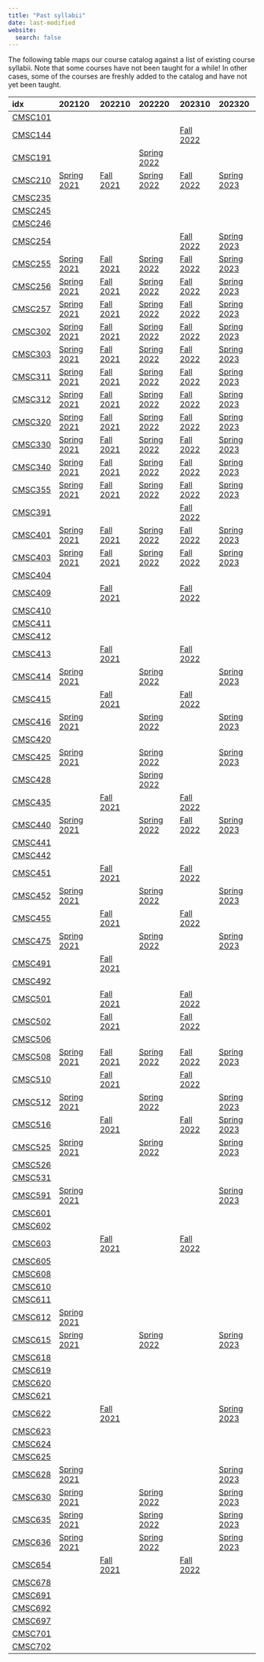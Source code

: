 ```yaml
---
title: "Past syllabii"
date: last-modified
website:
  search: false
---
```

The following table maps our course catalog against a list of existing course syllabii. Note that some
courses have not been taught for a while! In other cases, some of the courses are freshly
added to the catalog and have not yet been taught.


idx                                202120                                                                202210                                                            202220                                                                202310                                                            202320
---------------------------------  --------------------------------------------------------------------  ----------------------------------------------------------------  --------------------------------------------------------------------  ----------------------------------------------------------------  --------------------------------------------------------------------
<a href='CMSC101.qmd'>CMSC101</a>  &nbsp;                                                                &nbsp;                                                            &nbsp;                                                                &nbsp;                                                            &nbsp;
<a href='CMSC144.qmd'>CMSC144</a>  &nbsp;                                                                &nbsp;                                                            &nbsp;                                                                <a href='./202310/CMSC_144_Syllabus_Fall_2022.pdf'>Fall 2022</a>  &nbsp;
<a href='CMSC191.qmd'>CMSC191</a>  &nbsp;                                                                &nbsp;                                                            <a href='./202220/CMSC_191_Syllabus_Spring_2022.pdf'>Spring 2022</a>  &nbsp;                                                            &nbsp;
<a href='CMSC210.qmd'>CMSC210</a>  <a href='./202120/CMSC_210_Syllabus_Spring_2021.pdf'>Spring 2021</a>  <a href='./202210/CMSC_210_Syllabus_Fall_2021.pdf'>Fall 2021</a>  <a href='./202220/CMSC_210_Syllabus_Spring_2022.pdf'>Spring 2022</a>  <a href='./202310/CMSC_210_Syllabus_Fall_2022.pdf'>Fall 2022</a>  <a href='./202320/CMSC_210_Syllabus_Spring_2023.pdf'>Spring 2023</a>
<a href='CMSC235.qmd'>CMSC235</a>  &nbsp;                                                                &nbsp;                                                            &nbsp;                                                                &nbsp;                                                            &nbsp;
<a href='CMSC245.qmd'>CMSC245</a>  &nbsp;                                                                &nbsp;                                                            &nbsp;                                                                &nbsp;                                                            &nbsp;
<a href='CMSC246.qmd'>CMSC246</a>  &nbsp;                                                                &nbsp;                                                            &nbsp;                                                                &nbsp;                                                            &nbsp;
<a href='CMSC254.qmd'>CMSC254</a>  &nbsp;                                                                &nbsp;                                                            &nbsp;                                                                <a href='./202310/CMSC_254_Syllabus_Fall_2022.pdf'>Fall 2022</a>  <a href='./202320/CMSC_254_Syllabus_Spring_2023.pdf'>Spring 2023</a>
<a href='CMSC255.qmd'>CMSC255</a>  <a href='./202120/CMSC_255_Syllabus_Spring_2021.pdf'>Spring 2021</a>  <a href='./202210/CMSC_255_Syllabus_Fall_2021.pdf'>Fall 2021</a>  <a href='./202220/CMSC_255_Syllabus_Spring_2022.pdf'>Spring 2022</a>  <a href='./202310/CMSC_255_Syllabus_Fall_2022.pdf'>Fall 2022</a>  <a href='./202320/CMSC_255_Syllabus_Spring_2023.pdf'>Spring 2023</a>
<a href='CMSC256.qmd'>CMSC256</a>  <a href='./202120/CMSC_256_Syllabus_Spring_2021.pdf'>Spring 2021</a>  <a href='./202210/CMSC_256_Syllabus_Fall_2021.pdf'>Fall 2021</a>  <a href='./202220/CMSC_256_Syllabus_Spring_2022.pdf'>Spring 2022</a>  <a href='./202310/CMSC_256_Syllabus_Fall_2022.pdf'>Fall 2022</a>  <a href='./202320/CMSC_256_Syllabus_Spring_2023.pdf'>Spring 2023</a>
<a href='CMSC257.qmd'>CMSC257</a>  <a href='./202120/CMSC_257_Syllabus_Spring_2021.pdf'>Spring 2021</a>  <a href='./202210/CMSC_257_Syllabus_Fall_2021.pdf'>Fall 2021</a>  <a href='./202220/CMSC_257_Syllabus_Spring_2022.pdf'>Spring 2022</a>  <a href='./202310/CMSC_257_Syllabus_Fall_2022.pdf'>Fall 2022</a>  <a href='./202320/CMSC_257_Syllabus_Spring_2023.pdf'>Spring 2023</a>
<a href='CMSC302.qmd'>CMSC302</a>  <a href='./202120/CMSC_302_Syllabus_Spring_2021.pdf'>Spring 2021</a>  <a href='./202210/CMSC_302_Syllabus_Fall_2021.pdf'>Fall 2021</a>  <a href='./202220/CMSC_302_Syllabus_Spring_2022.pdf'>Spring 2022</a>  <a href='./202310/CMSC_302_Syllabus_Fall_2022.pdf'>Fall 2022</a>  <a href='./202320/CMSC_302_Syllabus_Spring_2023.pdf'>Spring 2023</a>
<a href='CMSC303.qmd'>CMSC303</a>  <a href='./202120/CMSC_303_Syllabus_Spring_2021.pdf'>Spring 2021</a>  <a href='./202210/CMSC_303_Syllabus_Fall_2021.pdf'>Fall 2021</a>  <a href='./202220/CMSC_303_Syllabus_Spring_2022.pdf'>Spring 2022</a>  <a href='./202310/CMSC_303_Syllabus_Fall_2022.pdf'>Fall 2022</a>  <a href='./202320/CMSC_303_Syllabus_Spring_2023.pdf'>Spring 2023</a>
<a href='CMSC311.qmd'>CMSC311</a>  <a href='./202120/CMSC_311_Syllabus_Spring_2021.pdf'>Spring 2021</a>  <a href='./202210/CMSC_311_Syllabus_Fall_2021.pdf'>Fall 2021</a>  <a href='./202220/CMSC_311_Syllabus_Spring_2022.pdf'>Spring 2022</a>  <a href='./202310/CMSC_311_Syllabus_Fall_2022.pdf'>Fall 2022</a>  <a href='./202320/CMSC_311_Syllabus_Spring_2023.pdf'>Spring 2023</a>
<a href='CMSC312.qmd'>CMSC312</a>  <a href='./202120/CMSC_312_Syllabus_Spring_2021.pdf'>Spring 2021</a>  <a href='./202210/CMSC_312_Syllabus_Fall_2021.pdf'>Fall 2021</a>  <a href='./202220/CMSC_312_Syllabus_Spring_2022.pdf'>Spring 2022</a>  <a href='./202310/CMSC_312_Syllabus_Fall_2022.pdf'>Fall 2022</a>  <a href='./202320/CMSC_312_Syllabus_Spring_2023.pdf'>Spring 2023</a>
<a href='CMSC320.qmd'>CMSC320</a>  <a href='./202120/CMSC_320_Syllabus_Spring_2021.pdf'>Spring 2021</a>  <a href='./202210/CMSC_320_Syllabus_Fall_2021.pdf'>Fall 2021</a>  <a href='./202220/CMSC_320_Syllabus_Spring_2022.pdf'>Spring 2022</a>  <a href='./202310/CMSC_320_Syllabus_Fall_2022.pdf'>Fall 2022</a>  <a href='./202320/CMSC_320_Syllabus_Spring_2023.pdf'>Spring 2023</a>
<a href='CMSC330.qmd'>CMSC330</a>  <a href='./202120/CMSC_330_Syllabus_Spring_2021.pdf'>Spring 2021</a>  <a href='./202210/CMSC_330_Syllabus_Fall_2021.pdf'>Fall 2021</a>  <a href='./202220/CMSC_330_Syllabus_Spring_2022.pdf'>Spring 2022</a>  <a href='./202310/CMSC_330_Syllabus_Fall_2022.pdf'>Fall 2022</a>  <a href='./202320/CMSC_330_Syllabus_Spring_2023.pdf'>Spring 2023</a>
<a href='CMSC340.qmd'>CMSC340</a>  <a href='./202120/CMSC_340_Syllabus_Spring_2021.pdf'>Spring 2021</a>  <a href='./202210/CMSC_340_Syllabus_Fall_2021.pdf'>Fall 2021</a>  <a href='./202220/CMSC_340_Syllabus_Spring_2022.pdf'>Spring 2022</a>  <a href='./202310/CMSC_340_Syllabus_Fall_2022.pdf'>Fall 2022</a>  <a href='./202320/CMSC_340_Syllabus_Spring_2023.pdf'>Spring 2023</a>
<a href='CMSC355.qmd'>CMSC355</a>  <a href='./202120/CMSC_355_Syllabus_Spring_2021.pdf'>Spring 2021</a>  <a href='./202210/CMSC_355_Syllabus_Fall_2021.pdf'>Fall 2021</a>  <a href='./202220/CMSC_355_Syllabus_Spring_2022.pdf'>Spring 2022</a>  <a href='./202310/CMSC_355_Syllabus_Fall_2022.pdf'>Fall 2022</a>  <a href='./202320/CMSC_355_Syllabus_Spring_2023.pdf'>Spring 2023</a>
<a href='CMSC391.qmd'>CMSC391</a>  &nbsp;                                                                &nbsp;                                                            &nbsp;                                                                <a href='./202310/CMSC_391_Syllabus_Fall_2022.pdf'>Fall 2022</a>  &nbsp;
<a href='CMSC401.qmd'>CMSC401</a>  <a href='./202120/CMSC_401_Syllabus_Spring_2021.pdf'>Spring 2021</a>  <a href='./202210/CMSC_401_Syllabus_Fall_2021.pdf'>Fall 2021</a>  <a href='./202220/CMSC_401_Syllabus_Spring_2022.pdf'>Spring 2022</a>  <a href='./202310/CMSC_401_Syllabus_Fall_2022.pdf'>Fall 2022</a>  <a href='./202320/CMSC_401_Syllabus_Spring_2023.pdf'>Spring 2023</a>
<a href='CMSC403.qmd'>CMSC403</a>  <a href='./202120/CMSC_403_Syllabus_Spring_2021.pdf'>Spring 2021</a>  <a href='./202210/CMSC_403_Syllabus_Fall_2021.pdf'>Fall 2021</a>  <a href='./202220/CMSC_403_Syllabus_Spring_2022.pdf'>Spring 2022</a>  <a href='./202310/CMSC_403_Syllabus_Fall_2022.pdf'>Fall 2022</a>  <a href='./202320/CMSC_403_Syllabus_Spring_2023.pdf'>Spring 2023</a>
<a href='CMSC404.qmd'>CMSC404</a>  &nbsp;                                                                &nbsp;                                                            &nbsp;                                                                &nbsp;                                                            &nbsp;
<a href='CMSC409.qmd'>CMSC409</a>  &nbsp;                                                                <a href='./202210/CMSC_409_Syllabus_Fall_2021.pdf'>Fall 2021</a>  &nbsp;                                                                <a href='./202310/CMSC_409_Syllabus_Fall_2022.pdf'>Fall 2022</a>  &nbsp;
<a href='CMSC410.qmd'>CMSC410</a>  &nbsp;                                                                &nbsp;                                                            &nbsp;                                                                &nbsp;                                                            &nbsp;
<a href='CMSC411.qmd'>CMSC411</a>  &nbsp;                                                                &nbsp;                                                            &nbsp;                                                                &nbsp;                                                            &nbsp;
<a href='CMSC412.qmd'>CMSC412</a>  &nbsp;                                                                &nbsp;                                                            &nbsp;                                                                &nbsp;                                                            &nbsp;
<a href='CMSC413.qmd'>CMSC413</a>  &nbsp;                                                                <a href='./202210/CMSC_413_Syllabus_Fall_2021.pdf'>Fall 2021</a>  &nbsp;                                                                <a href='./202310/CMSC_413_syllabus_Fall_2022.pdf'>Fall 2022</a>  &nbsp;
<a href='CMSC414.qmd'>CMSC414</a>  <a href='./202120/CMSC_414_Syllabus_Spring_2021.pdf'>Spring 2021</a>  &nbsp;                                                            <a href='./202220/CMSC_414_Syllabus_Spring_2022.pdf'>Spring 2022</a>  &nbsp;                                                            <a href='./202320/CMSC_414_Syllabus_Spring_2023.pdf'>Spring 2023</a>
<a href='CMSC415.qmd'>CMSC415</a>  &nbsp;                                                                <a href='./202210/CMSC_415_Syllabus_Fall_2021.pdf'>Fall 2021</a>  &nbsp;                                                                <a href='./202310/CMSC_415_Syllabus_Fall_2022.pdf'>Fall 2022</a>  &nbsp;
<a href='CMSC416.qmd'>CMSC416</a>  <a href='./202120/CMSC_416_Syllabus_Spring_2021.pdf'>Spring 2021</a>  &nbsp;                                                            <a href='./202220/CMSC_416_Syllabus_Spring_2022.pdf'>Spring 2022</a>  &nbsp;                                                            <a href='./202320/CMSC_416_Syllabus_Spring_2023.pdf'>Spring 2023</a>
<a href='CMSC420.qmd'>CMSC420</a>  &nbsp;                                                                &nbsp;                                                            &nbsp;                                                                &nbsp;                                                            &nbsp;
<a href='CMSC425.qmd'>CMSC425</a>  <a href='./202120/CMSC_425_Syllabus_Spring_2021.pdf'>Spring 2021</a>  &nbsp;                                                            <a href='./202220/CMSC_425_Syllabus_Spring_2022.pdf'>Spring 2022</a>  &nbsp;                                                            <a href='./202320/CMSC_425_Syllabus_Spring_2023.pdf'>Spring 2023</a>
<a href='CMSC428.qmd'>CMSC428</a>  &nbsp;                                                                &nbsp;                                                            <a href='./202220/CMSC_428_Syllabus_Spring_2022.pdf'>Spring 2022</a>  &nbsp;                                                            &nbsp;
<a href='CMSC435.qmd'>CMSC435</a>  &nbsp;                                                                <a href='./202210/CMSC_435_Syllabus_Fall_2021.pdf'>Fall 2021</a>  &nbsp;                                                                <a href='./202310/CMSC_435_Syllabus_Fall_2022.pdf'>Fall 2022</a>  &nbsp;
<a href='CMSC440.qmd'>CMSC440</a>  <a href='./202120/CMSC_440_Syllabus_Spring_2021.pdf'>Spring 2021</a>  &nbsp;                                                            <a href='./202220/CMSC_440_Syllabus_Spring_2022.pdf'>Spring 2022</a>  <a href='./202310/CMSC_440_Syllabus_Fall_2022.pdf'>Fall 2022</a>  <a href='./202320/CMSC_440_Syllabus_Spring_2023.pdf'>Spring 2023</a>
<a href='CMSC441.qmd'>CMSC441</a>  &nbsp;                                                                &nbsp;                                                            &nbsp;                                                                &nbsp;                                                            &nbsp;
<a href='CMSC442.qmd'>CMSC442</a>  &nbsp;                                                                &nbsp;                                                            &nbsp;                                                                &nbsp;                                                            &nbsp;
<a href='CMSC451.qmd'>CMSC451</a>  &nbsp;                                                                <a href='./202210/CMSC_451_Syllabus_Fall_2021.pdf'>Fall 2021</a>  &nbsp;                                                                <a href='./202310/CMSC_451_Syllabus_Fall_2022.pdf'>Fall 2022</a>  &nbsp;
<a href='CMSC452.qmd'>CMSC452</a>  <a href='./202120/CMSC_452_Syllabus_Spring_2021.pdf'>Spring 2021</a>  &nbsp;                                                            <a href='./202220/CMSC_452_Syllabus_Spring_2022.pdf'>Spring 2022</a>  &nbsp;                                                            <a href='./202320/CMSC_452_Syllabus_Spring_2023.pdf'>Spring 2023</a>
<a href='CMSC455.qmd'>CMSC455</a>  &nbsp;                                                                <a href='./202210/CMSC_455_Syllabus_Fall_2021.pdf'>Fall 2021</a>  &nbsp;                                                                <a href='./202310/CMSC_455_Syllabus_Fall_2022.pdf'>Fall 2022</a>  &nbsp;
<a href='CMSC475.qmd'>CMSC475</a>  <a href='./202120/CMSC_475_Syllabus_Spring_2021.pdf'>Spring 2021</a>  &nbsp;                                                            <a href='./202220/CMSC_475_Syllabus_Spring_2022.pdf'>Spring 2022</a>  &nbsp;                                                            <a href='./202320/CMSC_475_Syllabus_Spring_2023.pdf'>Spring 2023</a>
<a href='CMSC491.qmd'>CMSC491</a>  &nbsp;                                                                <a href='./202210/CMSC_491_Syllabus_Fall_2021.pdf'>Fall 2021</a>  &nbsp;                                                                &nbsp;                                                            &nbsp;
<a href='CMSC492.qmd'>CMSC492</a>  &nbsp;                                                                &nbsp;                                                            &nbsp;                                                                &nbsp;                                                            &nbsp;
<a href='CMSC501.qmd'>CMSC501</a>  &nbsp;                                                                <a href='./202210/CMSC_501_Syllabus_Fall_2021.pdf'>Fall 2021</a>  &nbsp;                                                                <a href='./202310/CMSC_501_Syllabus_Fall_2022.pdf'>Fall 2022</a>  &nbsp;
<a href='CMSC502.qmd'>CMSC502</a>  &nbsp;                                                                <a href='./202210/CMSC_502_Syllabus_Fall_2021.pdf'>Fall 2021</a>  &nbsp;                                                                <a href='./202310/CMSC_502_Syllabus_Fall_2022.pdf'>Fall 2022</a>  &nbsp;
<a href='CMSC506.qmd'>CMSC506</a>  &nbsp;                                                                &nbsp;                                                            &nbsp;                                                                &nbsp;                                                            &nbsp;
<a href='CMSC508.qmd'>CMSC508</a>  <a href='./202120/CMSC_508_Syllabus_Spring_2021.pdf'>Spring 2021</a>  <a href='./202210/CMSC_508_Syllabus_Fall_2021.pdf'>Fall 2021</a>  <a href='./202220/CMSC_508_Syllabus_Spring_2022.pdf'>Spring 2022</a>  <a href='./202310/CMSC_508_Syllabus_Fall_2022.pdf'>Fall 2022</a>  <a href='./202320/CMSC_508_Syllabus_Spring_2023.pdf'>Spring 2023</a>
<a href='CMSC510.qmd'>CMSC510</a>  &nbsp;                                                                <a href='./202210/CMSC_510_Syllabus_Fall_2021.pdf'>Fall 2021</a>  &nbsp;                                                                <a href='./202310/CMSC_510_Syllabus_Fall_2022.pdf'>Fall 2022</a>  &nbsp;
<a href='CMSC512.qmd'>CMSC512</a>  <a href='./202120/CMSC_512_Syllabus_Spring_2021.pdf'>Spring 2021</a>  &nbsp;                                                            <a href='./202220/CMSC_512_Syllabus_Spring_2022.pdf'>Spring 2022</a>  &nbsp;                                                            <a href='./202320/CMSC_512_Syllabus_Spring_2023.pdf'>Spring 2023</a>
<a href='CMSC516.qmd'>CMSC516</a>  &nbsp;                                                                <a href='./202210/CMSC_516_Syllabus_Fall_2021.pdf'>Fall 2021</a>  &nbsp;                                                                <a href='./202310/CMSC_516_Syllabus_Fall_2022.pdf'>Fall 2022</a>  <a href='./202320/CMSC_516_Syllabus_Spring_2023.pdf'>Spring 2023</a>
<a href='CMSC525.qmd'>CMSC525</a>  <a href='./202120/CMSC_525_Syllabus_Spring_2021.pdf'>Spring 2021</a>  &nbsp;                                                            <a href='./202220/CMSC_525_Syllabus_Spring_2022.pdf'>Spring 2022</a>  &nbsp;                                                            <a href='./202320/CMSC_525_Syllabus_Spring_2023.pdf'>Spring 2023</a>
<a href='CMSC526.qmd'>CMSC526</a>  &nbsp;                                                                &nbsp;                                                            &nbsp;                                                                &nbsp;                                                            &nbsp;
<a href='CMSC531.qmd'>CMSC531</a>  &nbsp;                                                                &nbsp;                                                            &nbsp;                                                                &nbsp;                                                            &nbsp;
<a href='CMSC591.qmd'>CMSC591</a>  <a href='./202120/CMSC_591_Syllabus_Spring_2021.pdf'>Spring 2021</a>  &nbsp;                                                            &nbsp;                                                                &nbsp;                                                            <a href='./202320/CMSC_591_Syllabus_Spring_2023.pdf'>Spring 2023</a>
<a href='CMSC601.qmd'>CMSC601</a>  &nbsp;                                                                &nbsp;                                                            &nbsp;                                                                &nbsp;                                                            &nbsp;
<a href='CMSC602.qmd'>CMSC602</a>  &nbsp;                                                                &nbsp;                                                            &nbsp;                                                                &nbsp;                                                            &nbsp;
<a href='CMSC603.qmd'>CMSC603</a>  &nbsp;                                                                <a href='./202210/CMSC_603_Syllabus_Fall_2021.pdf'>Fall 2021</a>  &nbsp;                                                                <a href='./202310/CMSC_603_Syllabus_Fall_2022.pdf'>Fall 2022</a>  &nbsp;
<a href='CMSC605.qmd'>CMSC605</a>  &nbsp;                                                                &nbsp;                                                            &nbsp;                                                                &nbsp;                                                            &nbsp;
<a href='CMSC608.qmd'>CMSC608</a>  &nbsp;                                                                &nbsp;                                                            &nbsp;                                                                &nbsp;                                                            &nbsp;
<a href='CMSC610.qmd'>CMSC610</a>  &nbsp;                                                                &nbsp;                                                            &nbsp;                                                                &nbsp;                                                            &nbsp;
<a href='CMSC611.qmd'>CMSC611</a>  &nbsp;                                                                &nbsp;                                                            &nbsp;                                                                &nbsp;                                                            &nbsp;
<a href='CMSC612.qmd'>CMSC612</a>  <a href='./202120/CMSC_612_Syllabus_Spring_2021.pdf'>Spring 2021</a>  &nbsp;                                                            &nbsp;                                                                &nbsp;                                                            &nbsp;
<a href='CMSC615.qmd'>CMSC615</a>  <a href='./202120/CMSC_615_Syllabus_Spring_2021.pdf'>Spring 2021</a>  &nbsp;                                                            <a href='./202220/CMSC_615_Syllabus_Spring_2022.pdf'>Spring 2022</a>  &nbsp;                                                            <a href='./202320/CMSC_615_Syllabus_Spring_2023.pdf'>Spring 2023</a>
<a href='CMSC618.qmd'>CMSC618</a>  &nbsp;                                                                &nbsp;                                                            &nbsp;                                                                &nbsp;                                                            &nbsp;
<a href='CMSC619.qmd'>CMSC619</a>  &nbsp;                                                                &nbsp;                                                            &nbsp;                                                                &nbsp;                                                            &nbsp;
<a href='CMSC620.qmd'>CMSC620</a>  &nbsp;                                                                &nbsp;                                                            &nbsp;                                                                &nbsp;                                                            &nbsp;
<a href='CMSC621.qmd'>CMSC621</a>  &nbsp;                                                                &nbsp;                                                            &nbsp;                                                                &nbsp;                                                            &nbsp;
<a href='CMSC622.qmd'>CMSC622</a>  &nbsp;                                                                <a href='./202210/CMSC_622_Syllabus_Fall_2021.pdf'>Fall 2021</a>  &nbsp;                                                                &nbsp;                                                            <a href='./202320/CMSC_622_Syllabus_Spring_2023.pdf'>Spring 2023</a>
<a href='CMSC623.qmd'>CMSC623</a>  &nbsp;                                                                &nbsp;                                                            &nbsp;                                                                &nbsp;                                                            &nbsp;
<a href='CMSC624.qmd'>CMSC624</a>  &nbsp;                                                                &nbsp;                                                            &nbsp;                                                                &nbsp;                                                            &nbsp;
<a href='CMSC625.qmd'>CMSC625</a>  &nbsp;                                                                &nbsp;                                                            &nbsp;                                                                &nbsp;                                                            &nbsp;
<a href='CMSC628.qmd'>CMSC628</a>  <a href='./202120/CMSC_628_Syllabus_Spring_2021.pdf'>Spring 2021</a>  &nbsp;                                                            &nbsp;                                                                &nbsp;                                                            <a href='./202320/CMSC_628_Syllabus_Spring_2023.pdf'>Spring 2023</a>
<a href='CMSC630.qmd'>CMSC630</a>  <a href='./202120/CMSC_630_Syllabus_Spring_2021.pdf'>Spring 2021</a>  &nbsp;                                                            <a href='./202220/CMSC_630_Syllabus_Spring_2022.pdf'>Spring 2022</a>  &nbsp;                                                            <a href='./202320/CMSC_630_Syllabus_Spring_2023.pdf'>Spring 2023</a>
<a href='CMSC635.qmd'>CMSC635</a>  <a href='./202120/CMSC_635_Syllabus_Spring_2021.pdf'>Spring 2021</a>  &nbsp;                                                            <a href='./202220/CMSC_635_Syllabus_Spring_2022.pdf'>Spring 2022</a>  &nbsp;                                                            <a href='./202320/CMSC_635_Syllabus_Spring_2023.pdf'>Spring 2023</a>
<a href='CMSC636.qmd'>CMSC636</a>  <a href='./202120/CMSC_636_Syllabus_Spring_2021.pdf'>Spring 2021</a>  &nbsp;                                                            <a href='./202220/CMSC_636_Syllabus_Spring_2022.pdf'>Spring 2022</a>  &nbsp;                                                            <a href='./202320/CMSC_636_Syllabus_Spring_2023.pdf'>Spring 2023</a>
<a href='CMSC654.qmd'>CMSC654</a>  &nbsp;                                                                <a href='./202210/CMSC_654_Syllabus_Fall_2021.pdf'>Fall 2021</a>  &nbsp;                                                                <a href='./202310/CMSC_654_Syllabus_Fall_2022.pdf'>Fall 2022</a>  &nbsp;
<a href='CMSC678.qmd'>CMSC678</a>  &nbsp;                                                                &nbsp;                                                            &nbsp;                                                                &nbsp;                                                            &nbsp;
<a href='CMSC691.qmd'>CMSC691</a>  &nbsp;                                                                &nbsp;                                                            &nbsp;                                                                &nbsp;                                                            &nbsp;
<a href='CMSC692.qmd'>CMSC692</a>  &nbsp;                                                                &nbsp;                                                            &nbsp;                                                                &nbsp;                                                            &nbsp;
<a href='CMSC697.qmd'>CMSC697</a>  &nbsp;                                                                &nbsp;                                                            &nbsp;                                                                &nbsp;                                                            &nbsp;
<a href='CMSC701.qmd'>CMSC701</a>  &nbsp;                                                                &nbsp;                                                            &nbsp;                                                                &nbsp;                                                            &nbsp;
<a href='CMSC702.qmd'>CMSC702</a>  &nbsp;                                                                &nbsp;                                                            &nbsp;                                                                &nbsp;                                                            &nbsp;